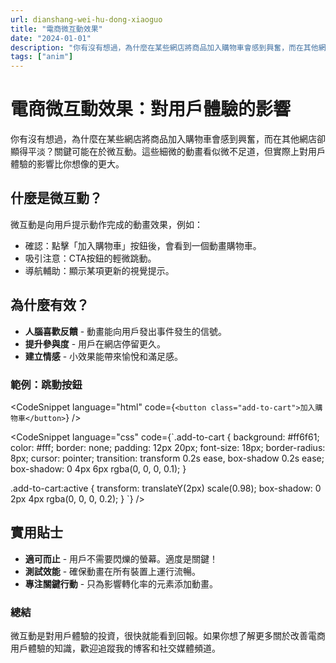 ```yaml
---
url: dianshang-wei-hu-dong-xiaoguo
title: "電商微互動效果"
date: "2024-01-01"
description: "你有沒有想過，為什麼在某些網店將商品加入購物車會感到興奮，而在其他網店卻顯得平淡？關鍵可能在於微互動。這些細微的動畫看似微不足道，但實際上對用戶體驗的影響比你想像的更大。"
tags: ["anim"]
---
```


# 電商微互動效果：對用戶體驗的影響

你有沒有想過，為什麼在某些網店將商品加入購物車會感到興奮，而在其他網店卻顯得平淡？關鍵可能在於微互動。這些細微的動畫看似微不足道，但實際上對用戶體驗的影響比你想像的更大。

## 什麼是微互動？

微互動是向用戶提示動作完成的動畫效果，例如：

-   確認：點擊「加入購物車」按鈕後，會看到一個動畫購物車。
-   吸引注意：CTA按鈕的輕微跳動。
-   導航輔助：顯示某項更新的視覺提示。

## 為什麼有效？

-   **人腦喜歡反饋** - 動畫能向用戶發出事件發生的信號。
-   **提升參與度** - 用戶在網店停留更久。
-   **建立情感** - 小效果能帶來愉悅和滿足感。

### 範例：跳動按鈕

<CodeSnippet
    language="html"
    code={`<button class="add-to-cart">加入購物車</button>`}
/>

<CodeSnippet
    language="css"
    code={`.add-to-cart {
    background: #ff6f61;
    color: #fff;
    border: none;
    padding: 12px 20px;
    font-size: 18px;
    border-radius: 8px;
    cursor: pointer;
    transition: transform 0.2s ease, box-shadow 0.2s ease;
    box-shadow: 0 4px 6px rgba(0, 0, 0, 0.1);
}

.add-to-cart:active {
transform: translateY(2px) scale(0.98);
box-shadow: 0 2px 4px rgba(0, 0, 0, 0.2);
}
`}
/>

## 實用貼士

-   **適可而止** - 用戶不需要閃爍的螢幕。適度是關鍵！
-   **測試效能** - 確保動畫在所有裝置上運行流暢。
-   **專注關鍵行動** - 只為影響轉化率的元素添加動畫。

### 總結

微互動是對用戶體驗的投資，很快就能看到回報。如果你想了解更多關於改善電商用戶體驗的知識，歡迎追蹤我的博客和社交媒體頻道。
